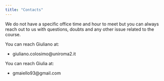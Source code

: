 ```yaml
---
title: "Contacts"
---
```


We do not have a specific office time and hour to meet but you can always reach out to us with questions, doubts and any other issue related to the course.

You can reach Giuliano at:

-   giuliano.colosimo\@uniroma2.it

You can reach Giulia at:

-   gmaiello93\@gmail.com
